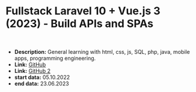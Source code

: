 # Fullstack Laravel 10 + Vue.js 3 (2023) - Build APIs and SPAs

<br />

- **Description:** General learning with html, css, js, SQL, php, java, mobile apps, programming engineering.
- **Link:** [GitHub](https://github.com/olek1305/toedoe-app-clientAPI)
- **Link:** [GitHub 2](https://github.com/olek1305/LaravelLearn)
- **start data:** 05.10.2022
- **end data:** 23.06.2023